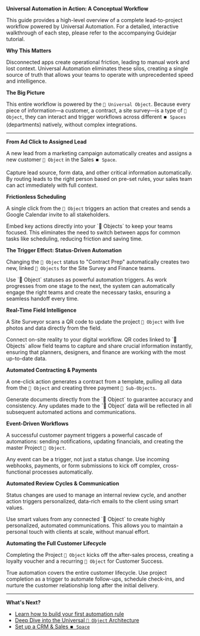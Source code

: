 **Universal Automation in Action: A Conceptual Workflow**

This guide provides a high-level overview of a complete lead-to-project workflow powered by Universal Automation. For a detailed, interactive walkthrough of each step, please refer to the accompanying Guidejar tutorial.

**Why This Matters**

Disconnected apps create operational friction, leading to manual work and lost context. Universal Automation eliminates these silos, creating a single source of truth that allows your teams to operate with unprecedented speed and intelligence.

**The Big Picture**

This entire workflow is powered by the `🧊 Universal Object`. Because every piece of information—a customer, a contract, a site survey—is a type of `🧊 Object`, they can interact and trigger workflows across different `⏹️ Spaces` (departments) natively, without complex integrations.

***

**From Ad Click to Assigned Lead**

A new lead from a marketing campaign automatically creates and assigns a new customer `🧊 Object` in the Sales `⏹️ Space`.

<Card title="Instant Context, Zero Data Entry">
  Capture lead source, form data, and other critical information automatically. By routing leads to the right person based on pre-set rules, your sales team can act immediately with full context.
</Card>

**Frictionless Scheduling**

A single click from the `🧊 Object` triggers an action that creates and sends a Google Calendar invite to all stakeholders.

<Tip>
Embed key actions directly into your `🧊 Objects` to keep your teams focused. This eliminates the need to switch between apps for common tasks like scheduling, reducing friction and saving time.
</Tip>

**The Trigger Effect: Status-Driven Automation**

Changing the `🧊 Object` status to "Contract Prep" automatically creates two new, linked `🧊 Objects` for the Site Survey and Finance teams.

<Info>
Use `🧊 Object` statuses as powerful automation triggers. As work progresses from one stage to the next, the system can automatically engage the right teams and create the necessary tasks, ensuring a seamless handoff every time.
</Info>

**Real-Time Field Intelligence**

A Site Surveyor scans a QR code to update the project `🧊 Object` with live photos and data directly from the field.

<Card title="Bridging Physical & Digital Worlds">
  Connect on-site reality to your digital workflow. QR codes linked to `🧊 Objects` allow field teams to capture and share crucial information instantly, ensuring that planners, designers, and finance are working with the most up-to-date data.
</Card>

**Automated Contracting & Payments**

A one-click action generates a contract from a template, pulling all data from the `🧊 Object` and creating three payment `🧊 Sub-Objects`.

<Card title="Single Source of Truth">
  Generate documents directly from the `🧊 Object` to guarantee accuracy and consistency. Any updates made to the `🧊 Object` data will be reflected in all subsequent automated actions and communications.
</Card>

**Event-Driven Workflows**

A successful customer payment triggers a powerful cascade of automations: sending notifications, updating financials, and creating the master Project `🧊 Object`.

<Note>
Any event can be a trigger, not just a status change. Use incoming webhooks, payments, or form submissions to kick off complex, cross-functional processes automatically.
</Note>

**Automated Review Cycles & Communication**

Status changes are used to manage an internal review cycle, and another action triggers personalized, data-rich emails to the client using smart values.

<Tip>
Use smart values from any connected `🧊 Object` to create highly personalized, automated communications. This allows you to maintain a personal touch with clients at scale, without manual effort.
</Tip>

**Automating the Full Customer Lifecycle**

Completing the Project `🧊 Object` kicks off the after-sales process, creating a loyalty voucher and a recurring `🧊 Object` for Customer Success.

<Card title="Beyond Project Delivery">
  True automation covers the entire customer lifecycle. Use project completion as a trigger to automate follow-ups, schedule check-ins, and nurture the customer relationship long after the initial delivery.
</Card>

***

**What's Next?**

* [Learn how to build your first automation rule](/platform/universal-automation-basics)
* [Deep Dive into the Universal `🧊 Object` Architecture](/platform/universal-object-deep-dive)
* [Set up a CRM & Sales `⏹️ Space`](/build-playbooks/crm-setup-guide)